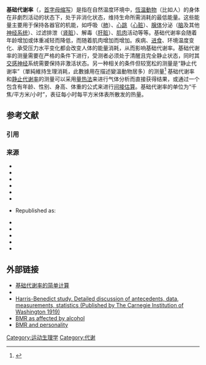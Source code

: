 {{request translation}}

'''基础代谢率'''（{{lang-en|'''basal metabolic rate'''}}，[[首字母缩写|首字母缩写]]'''{{lang|en|BMR}}'''）是指在自然温度环境中，[[恆温動物|恆温動物]]（比如人）的身体在非劇烈活动的状态下，处于非消化状态，维持生命所需消耗的最低能量。这些能量主要用于保持各器官的机能，如呼吸（[[肺|肺]]）、[[心跳|心跳]]（[[心脏|心脏]]）、[[腺体|腺体]]分泌（[[脑|脑]]及其他[[神经系统|神经系统]]）、过滤排泄（[[肾脏|肾脏]]）、解毒（[[肝脏|肝脏]]）、[[肌肉|肌肉]]活动等等。基础代谢率会随着年龄增加或体重减轻而降低，而随着肌肉增加而增加。疾病、[[进食|进食]]、环境温度变化、承受压力水平变化都会改变人体的能量消耗，从而影响基础代谢率。基础代谢率的测量需要在严格的条件下进行，受测者必须处于清醒且完全静止状态，同时其[[交感神经|交感神经]]系统需要保持非激活状态。另一种相关的条件但较宽松的测量是“静止代谢率”（單純維持生理消耗，此數據用在描述變溫動物居多）的测量<ref>{{cite web
|author = CaloriesPerHour.com
|title = Diet and Weight Loss Tutorial
|work = Calculating BMR and RMR
|url = http://www.caloriesperhour.com/tutorial_BMR.php
|accessdate = 2008-01-26
|archive-date = 2008-01-05
|archive-url = https://web.archive.org/web/20080105084119/http://www.caloriesperhour.com/tutorial_BMR.php
|dead-url = yes
}}</ref>
基础代谢率和[[静止代谢率|静止代谢率]]的测量可以采用[[量热法|量热法]]来进行气体分析而直接获得结果，或通过一个包含有年龄、性别、身高、体重的公式来进行[[间接估算|间接估算]]。基础代谢率的单位为“千焦/平方米/小时”，表征每小时每平方米体表所散发的热量。

== 参考文献 ==
=== 引用 ===
{{Reflist|30em}}

=== 来源 ===
{{refbegin|40em}}
* {{cite journal |pmid=15630109 |year=2005 |last1=Tsai |first1=AG |last2=Wadden |first2=TA |title=Systematic review: An evaluation of major commercial weight loss programs in the United States |volume=142 |issue=1 |pages=56–66 |journal=Annals of internal medicine |doi=10.7326/0003-4819-142-1-200501040-00012 }}
* {{cite journal |doi = 10.1001/archinte.163.13.1524 |title=An 18-Year Follow-up of Overweight and Risk of Alzheimer Disease |year=2003 |last1=Gustafson |first1=D. |journal=Archives of Internal Medicine |volume=163 |issue=13 |pages=1524–8 |pmid=12860573 |last2=Rothenberg |first2=E. |last3=Blennow |first3=K. |last4=Steen |first4=B. |last5=Skoog |first5=I. }}
* {{cite journal |pmid=9771869 |year=1998 |title=Clinical guidelines on the identification, evaluation, and treatment of overweight and obesity in adults: Executive summary. Expert Panel on the Identification, Evaluation, and Treatment of Overweight in Adults |url=https://archive.org/details/sim_american-journal-of-clinical-nutrition_1998-10_68_4/page/899 |volume=68 |issue=4 |pages=899–917 |journal=The American journal of clinical nutrition }}
*{{cite journal |last1=Segal |first1=Arthur C. |title=Linear Diet Model |url=https://archive.org/details/sim_college-mathematics-journal_1987-01_18_1/page/44 |journal=College Mathematics Journal |volume=18 |issue=1 |pages=44–5 |year=1987 |doi=10.2307/2686315 }}
*{{cite book |last1=Pike |first1=Ruth L |last2=Brown |first2=Myrtle Laurestine |year=1975 |title=Nutrition: An Integrated Approach |edition=2nd |location=New York |publisher=Wiley |oclc=474842663 }}
* {{cite journal |doi=10.1046/j.1365-201X.1998.0298f.x |title=Energy supply and muscle fatigue in humans |year=1998 |last1=Sahlin |first1=K. |last2=Tonkonogi |first2=M. |last3=Soderlund |first3=K. |journal=Acta Physiologica Scandinavica |volume=162 |issue=3 |pages=261–6 |pmid=9578371}}
* {{cite book |last1=Saltin |first1=Bengt |last2=Gollnick |first2=Philip D. |year=1983 |chapter=Skeletal muscle adaptability: Significance for metabolism and performance |title=Handbook of Physiology |editor1-first=Lee D |editor1-last=Peachey |editor2-first=Richard H |editor2-last=Adrian |editor3-first=Stephen R |editor3-last=Geiger |location=Baltimore |publisher=Williams & Wilkins |pages=540–55 |oclc=314567389 }} Republished as: {{cite book |doi=10.1002/cphy.cp100119 |chapter=Skeletal Muscle Adaptability: Significance for Metabolism and Performance |title=Comprehensive Physiology |year=2011 |last1=Saltin |first1=Bengt |last2=Gollnick |first2=Philip D. |isbn=978-0-470-65071-4 }}
* {{cite journal |pmid=189574 |year=1976 |title=Muscle strength, fibre types and enzyme activities in man |volume=443 |pages=1–45 |journal=Acta physiologica Scandinavica. Supplementum |author=Thorstensson }}
* {{cite journal |doi=10.1111/j.1748-1716.1977.tb10373.x |title=Actomyosin ATPase, Myokinase, CPK and LDH in Human Fast and Slow Twitch Muscle Fibres |year=1977 |last1=Thorstensson |first1=Alf |last2=Sjödin |first2=Bertil |last3=Tesch |first3=Per |last4=Karlsson |first4=Jan |journal=Acta Physiologica Scandinavica |volume=99 |issue=2 |pages=225–9 |pmid=190869 }}
* {{cite journal |doi=10.1007/BF02337175 |title=Hormonal and metabolic response to three types of exercise of equal duration and external work output |year=1985 |last1=Vanhelder |first1=W. P. |last2=Radomski |first2=M. W. |last3=Goode |first3=R. C. |last4=Casey |first4=K. |journal=European Journal of Applied Physiology and Occupational Physiology |volume=54 |issue=4 |pages=337–42 |pmid=3905393 }}
* {{cite journal |pmid=13405829 |year=1957 |last1=Wells |first1=J. G. |last2=Balke |first2=B |last3=Van Fossan |first3=DD |title=Lactic acid accumulation during work; a suggested standardization of work classification |url=https://archive.org/details/sim_journal-of-applied-physiology_1957-01_10_1/page/51 |volume=10 |issue=1 |pages=51–5 |journal=Journal of applied physiology}}
* {{cite book |last1=McArdle |first1=William D |last2=Katch |first2=Frank I. |last3=Katch |first3=Victor L. |year=1986 |title=Exercise Physiology: Energy, Nutrition, and Human Performance |url=https://archive.org/details/exercisephysiolo00mcar |publisher=Lea & Febiger |location=Philadelphia |oclc=646595478 }}
{{refend}}

== 外部链接 ==
* [https://web.archive.org/web/20081022031120/http://www.sshou.com/ceshi/bmr.htm 基础代谢率的简单计算]
*{{cite journal |pmid=16576330 |year=1918 |last1=Harris |first1=JA |last2=Benedict |first2=FG |title=A Biometric Study of Human Basal Metabolism |volume=4 |issue=12 |pages=370–3 |pmc=1091498 |journal=Proceedings of the National Academy of Sciences of the United States of America |doi=10.1073/pnas.4.12.370|bibcode = 1918PNAS....4..370H }}
* [http://chla.library.cornell.edu/cgi/t/text/pageviewer-idx?c=chla;cc=chla;sid=c42d310a7654d488f3e2ae6f21e7be0d;rgn=full%20text;idno=2905932;view=image;seq=0001 Harris-Benedict study. Detailed discussion of antecedents, data, measurements, statistics (Published by The Carnegie Institution of Washington 1919)] {{Wayback|url=http://chla.library.cornell.edu/cgi/t/text/pageviewer-idx?c=chla;cc=chla;sid=c42d310a7654d488f3e2ae6f21e7be0d;rgn=full%20text;idno=2905932;view=image;seq=0001 |date=20160107012426 }}
* [https://web.archive.org/web/20130731050644/http://www.danoneinstitute.org/objective_nutrition_newsletter/on45.php BMR as affected by alcohol]
* [http://www.plosone.org/article/info%3Adoi%2F10.1371%2Fjournal.pone.0054746 BMR and personality] {{Wayback|url=http://www.plosone.org/article/info%3Adoi%2F10.1371%2Fjournal.pone.0054746 |date=20141111043655 }}


[[Category:运动生理学|Category:运动生理学]]
[[Category:代谢|Category:代谢]]